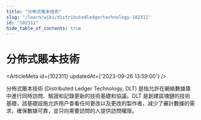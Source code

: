 ```yaml
---
title: "分佈式賬本技術"
slug: "/learn/wiki/distributedledgertechnology-102311"
id: "102311"
hide_table_of_contents: true
---
```



# 分佈式賬本技術

<ArticleMeta id={102311} updatedAt={'2023-09-26 13:59:00'} />
<div className='border-solid border-b border-t-0 my-4 border-[var(--ifm-color-gray-300)]' />

分佈式賬本技術 (Distributed Ledger Technology, DLT) 是指允許在網絡數據庫中進行同時訪問、驗證和記錄更新的技術基礎和協議。DLT 是創建區塊鏈的技術基礎，該基礎設施允許用户查看任何更改以及更改的製作者，減少了審計數據的需求，確保數據可靠，並只向需要訪問的人提供訪問權限。
